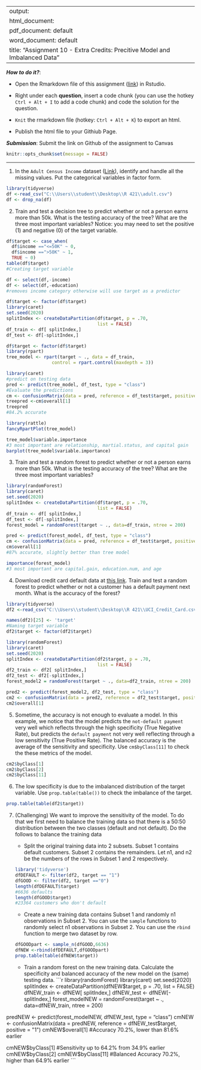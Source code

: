 
---
output: 
  html_document:
  pdf_document: default
  word_document: default
title: "Assignment 10 - Extra Credits: Precitive Model and Imbalanced Data"
---

***How to do it?***: 

- Open the Rmarkdown file of this assignment ([link](fa2021_assignment10_extra_credits.Rmd)) in Rstudio. 

- Right under each **question**, insert  a code chunk (you can use the hotkey `Ctrl + Alt + I` to add a code chunk) and code the solution for the question. 

- `Knit` the rmarkdown file (hotkey: `Ctrl + Alt + K`) to export an html.  

-  Publish the html file to your Githiub Page. 

***Submission***: Submit the link on Github of the assignment to Canvas

```r
knitr::opts_chunk$set(message = FALSE)
```


-------

1. In the `Adult Census Income` dataset ([Link](https://www.kaggle.com/uciml/adult-census-income)), identify and handle all the missing values. Put the categorical variables in factor form. 
```r
library(tidyverse)
df <-read_csv("C:\\Users\\student\\Desktop\\R 421\\adult.csv")
df <- drop_na(df)
```


2. Train and test a decision tree to predict whether or not a person earns more than 50k.  What is the testing accuracy of the tree? What are the three most important variables? Notice:  you may need to set the positive (1) and negative (0) of the target variable. 
```r
df$target <- case_when(
  df$income =="<=50K" ~ 0,
  df$income ==">50K" ~ 1,
  TRUE ~ 0)
table(df$target)
#Creating target variable

df <- select(df,-income)
df <- select(df,-education)
#removes income category otherwise will use target as a predictor

df$target <- factor(df$target)
library(caret)
set.seed(2020)
splitIndex <- createDataPartition(df$target, p = .70, 
                                  list = FALSE)
df_train <- df[ splitIndex,]
df_test <- df[-splitIndex,]

df$target <- factor(df$target)
library(rpart)
tree_model <- rpart(target ~ ., data = df_train,
                 control = rpart.control(maxdepth = 3))

library(caret)
#predict on testing data
pred <- predict(tree_model, df_test, type = "class")
#Evaluate the predictions
cm <- confusionMatrix(data = pred, reference = df_test$target, positive = "1")
treepred <-cm$overall[1]
treepred
#84.2% accurate

library(rattle)
fancyRpartPlot(tree_model)

tree_model$variable.importance
#3 most important are relationship, martial.status, and capital gain
barplot(tree_model$variable.importance)
```

3. Train and test a random forest to predict whether or not a person earns more than 50k.  What is the testing accuracy of the tree? What are the three most important variables?
```r
library(randomForest)
library(caret)
set.seed(2020)
splitIndex <- createDataPartition(df$target, p = .70, 
                                  list = FALSE)
df_train <- df[ splitIndex,]
df_test <- df[-splitIndex,]
forest_model = randomForest(target ~ ., data=df_train, ntree = 200)

pred <- predict(forest_model, df_test, type = "class")
cm <- confusionMatrix(data = pred, reference = df_test$target, positive = "1")
cm$overall[1]
#87% accurate, slightly better than tree model

importance(forest_model)
#3 most important are capital.gain, education.num, and age
```


4. Download credit card default data at [this link](https://www.kaggle.com/uciml/default-of-credit-card-clients-dataset). Train and test a random forest to predict whether or not a customer has a default payment next month. What is the accuracy of the forest?
```r
library(tidyverse)
df2 <-read_csv("C:\\Users\\student\\Desktop\\R 421\\UCI_Credit_Card.csv")

names(df2)[25] <- 'target'
#Naming target variable
df2$target <- factor(df2$target)

library(randomForest)
library(caret)
set.seed(2020)
splitIndex <- createDataPartition(df2$target, p = .70, 
                                  list = FALSE)
df2_train <- df2[ splitIndex,]
df2_test <- df2[-splitIndex,]
forest_model2 = randomForest(target ~ ., data=df2_train, ntree = 200)

pred2 <- predict(forest_model2, df2_test, type = "class")
cm2 <- confusionMatrix(data = pred2, reference = df2_test$target, positive = "1")
cm2$overall[1]
```


5.  Sometime, the accuracy is not enough to evaluate a model. In this example, we notice that the model predicts the `not-default payment` very well which reflects through the high specificity (True Negative Rate), but predicts the `default payment` not very well reflecting through a low sensitivity (True Positive Rate). The balanced accuracy is the average of the sensitivity and specificity.  Use `cm$byClass[11]` to check the these metrics of the model. 
```r
cm2$byClass[1]
cm2$byClass[2]
cm2$byClass[11]
```


6. The low specificity is due to the imbalanced distribution of the target variable.  Use `prop.table(table())` to check the imbalance of the target. 
```r
prop.table(table(df2$target))
```


7. (Challenging) We want to improve the sensitivity of the model. To do that we first need to balance the training data so that there is a 50:50 distribution between the two classes (default and not default).  Do the follows to balance the training data

   - Split the original training data into 2 subsets.  Subset 1 contains default customers.  Subset 2 contains the remainders. Let n1, and n2 be the numbers of the rows in Subset 1 and 2 respectively. 
```r
library('tidyverse')
dfDEFAULT <- filter(df2, target == "1")
dfGOOD <- filter(df2, target =="0")
length(dfDEFAULT$target)
#6636 defaults
length(dfGOOD$target)
#23364 customers who don't default
```
   
   
   - Create a new training data contains Subset 1 and randomly n1 observations in Subset 2. You can use the `sample` functions to randomly select n1 observations in Subset 2. You can use the `rbind` function to merge two dataset by row.
```r
dfGOODpart <- sample_n(dfGOOD,6636)
dfNEW <-rbind(dfDEFAULT,dfGOODpart)
prop.table(table(dfNEW$target))
```
   
   
   - Train a random forest on the new training data.  Calculate the specificity and balanced accuracy of the new model on the (same) testing data. 
```r
library(randomForest)
library(caret)
set.seed(2020)
splitIndex <- createDataPartition(dfNEW$target, p = .70, 
                                  list = FALSE)
dfNEW_train <- dfNEW[ splitIndex,]
dfNEW_test <- dfNEW[-splitIndex,]
forest_modelNEW = randomForest(target ~ ., data=dfNEW_train, ntree = 200)

predNEW <- predict(forest_modelNEW, dfNEW_test, type = "class")
cmNEW <- confusionMatrix(data = predNEW, reference = dfNEW_test$target, positive = "1")
cmNEW$overall[1]
#Accuracy 70.2%, lower than 81.6% earlier


cmNEW$byClass[1]
#Sensitivity up to 64.2% from 34.9% earlier
cmNEW$byClass[2]
cmNEW$byClass[11]
#Balanced Accuracy 70.2%, higher than 64.9% earlier
```

